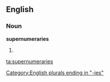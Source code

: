 ==English==

===Noun===
'''supernumeraries'''

# {{plural of|[[supernumerary]]}}

[[Category:English plurals ending in "-ies"]]

[[ta:supernumeraries]]